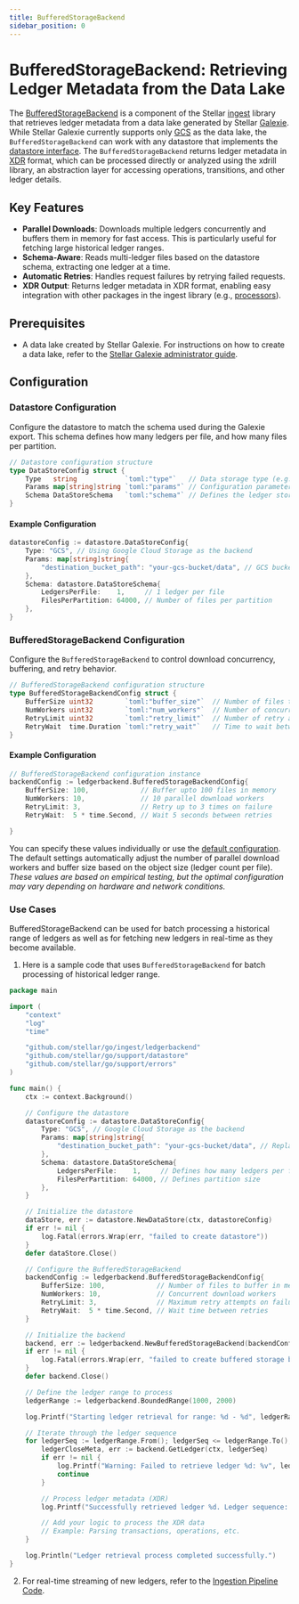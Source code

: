 ```yaml
---
title: BufferedStorageBackend
sidebar_position: 0
---
```


# BufferedStorageBackend: Retrieving Ledger Metadata from the Data Lake

The [BufferedStorageBackend](https://github.com/stellar/go/blob/bd7c1ad981593adf37b6bb6b91ef1d3f9afb1f00/ingest/ledgerbackend/buffered_storage_backend.go) is a component of the Stellar [ingest](https://github.com/stellar/go/tree/bd7c1ad981593adf37b6bb6b91ef1d3f9afb1f00/ingest) library that retrieves ledger metadata from a data lake generated by Stellar [Galexie](https://developers.stellar.org/docs/data/galexie). While Stellar Galexie currently supports only [GCS](https://developers.stellar.org/docs/data/galexie/admin_guide/configuring) as the data lake, the `BufferedStorageBackend` can work with any datastore that implements the [datastore interface](https://github.com/stellar/go/blob/master/support/datastore/datastore.go). The `BufferedStorageBackend` returns ledger metadata in [XDR](https://developers.stellar.org/docs/learn/encyclopedia/data-format/xdr) format, which can be processed directly or analyzed using the xdrill library, an abstraction layer for accessing operations, transitions, and other ledger details.

## Key Features

- **Parallel Downloads**: Downloads multiple ledgers concurrently and buffers them in memory for fast access. This is particularly useful for fetching large historical ledger ranges.
- **Schema-Aware**: Reads multi-ledger files based on the datastore schema, extracting one ledger at a time.
- **Automatic Retries**: Handles request failures by retrying failed requests.
- **XDR Output**: Returns ledger metadata in XDR format, enabling easy integration with other packages in the ingest library (e.g., [processors](https://github.com/stellar/go/tree/bd7c1ad981593adf37b6bb6b91ef1d3f9afb1f00/ingest/processors)).

## Prerequisites

- A data lake created by Stellar Galexie. For instructions on how to create a data lake, refer to the [Stellar Galexie administrator guide](https://developers.stellar.org/docs/data/galexie/admin_guide).

## Configuration

### Datastore Configuration

Configure the datastore to match the schema used during the Galexie export. This schema defines how many ledgers per file, and how many files per partition.

```go
// Datastore configuration structure
type DataStoreConfig struct {
    Type   string            `toml:"type"`   // Data storage type (e.g., GCS)
    Params map[string]string `toml:"params"` // Configuration parameters for the datastore
    Schema DataStoreSchema   `toml:"schema"` // Defines the ledger storage schema
}
```

#### Example Configuration

```go
datastoreConfig := datastore.DataStoreConfig{
    Type: "GCS", // Using Google Cloud Storage as the backend
    Params: map[string]string{
        "destination_bucket_path": "your-gcs-bucket/data", // GCS bucket path to the data
    },
    Schema: datastore.DataStoreSchema{
        LedgersPerFile:    1,     // 1 ledger per file
        FilesPerPartition: 64000, // Number of files per partition
    },
}
```

### BufferedStorageBackend Configuration

Configure the `BufferedStorageBackend` to control download concurrency, buffering, and retry behavior.

```go
// BufferedStorageBackend configuration structure
type BufferedStorageBackendConfig struct {
    BufferSize uint32        `toml:"buffer_size"`  // Number of files to buffer in memory
    NumWorkers uint32        `toml:"num_workers"`  // Number of concurrent workers for downloading ledgers
    RetryLimit uint32        `toml:"retry_limit"`  // Number of retry attempts on failure
    RetryWait  time.Duration `toml:"retry_wait"`   // Time to wait between retry attempts
}
```

#### Example Configuration

```go
// BufferedStorageBackend configuration instance
backendConfig := ledgerbackend.BufferedStorageBackendConfig{
    BufferSize: 100,             // Buffer upto 100 files in memory
    NumWorkers: 10,              // 10 parallel download workers
    RetryLimit: 3,               // Retry up to 3 times on failure
    RetryWait:  5 * time.Second, // Wait 5 seconds between retries

}
```

You can specify these values individually or use the [default configuration](https://github.com/stellar/go/blob/bd7c1ad981593adf37b6bb6b91ef1d3f9afb1f00/ingest/cdp/producer.go#L29-L46). The default settings automatically adjust the number of parallel download workers and buffer size based on the object size (ledger count per file). _These values are based on empirical testing, but the optimal configuration may vary depending on hardware and network conditions._

### Use Cases

BufferedStorageBackend can be used for batch processing a historical range of ledgers as well as for fetching new ledgers in real-time as they become available.

1. Here is a sample code that uses `BufferedStorageBackend` for batch processing of historical ledger range.

```go
package main

import (
	"context"
	"log"
	"time"

	"github.com/stellar/go/ingest/ledgerbackend"
	"github.com/stellar/go/support/datastore"
	"github.com/stellar/go/support/errors"
)

func main() {
	ctx := context.Background()

	// Configure the datastore
	datastoreConfig := datastore.DataStoreConfig{
		Type: "GCS", // Google Cloud Storage as the backend
		Params: map[string]string{
			"destination_bucket_path": "your-gcs-bucket/data", // Replace with actual GCS bucket path
		},
		Schema: datastore.DataStoreSchema{
			LedgersPerFile:    1,     // Defines how many ledgers per file
			FilesPerPartition: 64000, // Defines partition size
		},
	}

	// Initialize the datastore
	dataStore, err := datastore.NewDataStore(ctx, datastoreConfig)
	if err != nil {
		log.Fatal(errors.Wrap(err, "failed to create datastore"))
	}
	defer dataStore.Close()

	// Configure the BufferedStorageBackend
	backendConfig := ledgerbackend.BufferedStorageBackendConfig{
		BufferSize: 100,             // Number of files to buffer in memory
		NumWorkers: 10,              // Concurrent download workers
		RetryLimit: 3,               // Maximum retry attempts on failure
		RetryWait:  5 * time.Second, // Wait time between retries
	}

	// Initialize the backend
	backend, err := ledgerbackend.NewBufferedStorageBackend(backendConfig, dataStore)
	if err != nil {
		log.Fatal(errors.Wrap(err, "failed to create buffered storage backend"))
	}
	defer backend.Close()

	// Define the ledger range to process
	ledgerRange := ledgerbackend.BoundedRange(1000, 2000)

	log.Printf("Starting ledger retrieval for range: %d - %d", ledgerRange.From(), ledgerRange.To())

	// Iterate through the ledger sequence
	for ledgerSeq := ledgerRange.From(); ledgerSeq <= ledgerRange.To(); ledgerSeq++ {
		ledgerCloseMeta, err := backend.GetLedger(ctx, ledgerSeq)
		if err != nil {
			log.Printf("Warning: Failed to retrieve ledger %d: %v", ledgerSeq, err)
			continue
		}

		// Process ledger metadata (XDR)
		log.Printf("Successfully retrieved ledger %d. Ledger sequence: %d", ledgerSeq, ledgerCloseMeta.LedgerSequence())

		// Add your logic to process the XDR data
		// Example: Parsing transactions, operations, etc.
	}

	log.Println("Ledger retrieval process completed successfully.")
}
```

2. For real-time streaming of new ledgers, refer to the [Ingestion Pipeline Code](https://developers.stellar.org/docs/build/apps/ingest-sdk/ingestion-pipeline-code).
